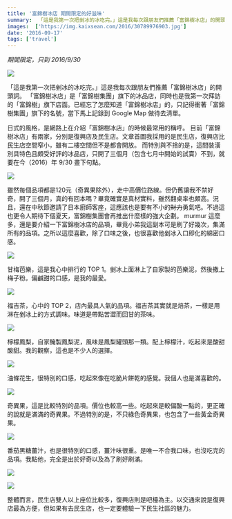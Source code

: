 ```yaml
---
title: '富錦樹冰店 期間限定的好滋味'
summary:  「這是我第一次把剉冰的冰吃完。」這是我每次跟朋友們推薦「富錦樹冰店」的開頭詞。
images:  ['https://img.kaixsean.com/2016/30789976903.jpg']
date: '2016-09-17'
tags: ['travel']
---
```

*期間限定，只到 2016/9/30*

![](https://img.kaixsean.com/2016/30789976903.jpg)

「這是我第一次把剉冰的冰吃完。」這是我每次跟朋友們推薦「富錦樹冰店」的開頭詞。 「富錦樹冰店」是「富錦樹集團」旗下的冰品店，同時也是我第一次拜訪的「富錦樹」旗下店面。已經忘了怎麼知道「富錦樹冰店」的，只記得衝著「富錦樹集團」旗下的名號，當下馬上記錄到 Google Map 做待去清單。

日式的風格，是網路上在介紹「富錦樹冰店」的時候最常用的稱呼。 目前「富錦樹冰店」有兩家，分別是復興店及民生店。文章首圖我採用的是民生店，復興店比民生店空間窄小，雖有二樓空間但不是都會開放。 而特別與不捨的是，這間裝潢別具特色且頗受好評的冰品店，只開了三個月（包含七月中開始的試賣）不到，就要在今（2016）年 9/30 畫下句點。 

![](https://img.kaixsean.com/2016/31562174696.jpg)

雖然每個品項都是120元（奇異果除外），走中高價位路線。但仍舊讓我不禁好奇，開了三個月，真的有回本嗎？畢竟確實是真材實料，雖然翻桌率也頗高。況且，還在中秋節邀請了日本廚師客座，這應該也是要有不小的<del>財力</del>勇氣吧。不過這也更令人期待下個夏天，富錦樹集團會再推出什麼樣的強大企劃。 murmur 這麼多，還是要介紹一下富錦樹冰店的品項，畢竟小弟我這副本可是刷了好幾次，集滿所有的品項。之所以這麼喜歡，除了口味之後，也很喜歡他剉冰入口即化的綿密口感。

![](https://img.kaixsean.com/2016/32195143091.jpg)

甘梅芭樂，這是我心中排行的 TOP 1。剉冰上面淋上了自家製的芭樂泥，然後撒上梅子粉。偏鹹甜的口感，是我的最愛。 

![](https://img.kaixsean.com/2016/31562193326.jpg)

福吉茶，心中的 TOP 2，店內最具人氣的品項。福吉茶其實就是焙茶，一樣是用淋在剉冰上的方式調味。味道是帶點苦澀而回甘的茶味。

![](https://img.kaixsean.com/2016/31483683171.jpg)

檸檬鳳梨，自家醃製鳳梨泥，風味是鳳梨罐頭那一類。配上檸檬汁，吃起來是酸甜酸甜。我的觀察，這也是不少人的選擇。

![](https://img.kaixsean.com/2016/30789968843.jpg)

油條花生，很特別的口感，吃起來像在吃脆片餅乾的感覺。我個人也是滿喜歡的。 

![](https://img.kaixsean.com/2016/31483685541.jpg)

奇異果，這是比較特別的品項。價位也較高一些。吃起來是較偏酸一點的，更正確的說就是滿滿的奇異果。不過特別的是，不只綠色奇異果，也包含了一些黃金奇異果。 

![](https://img.kaixsean.com/2016/30789967763.jpg)

番茄黑糖薑汁，也是很特別的口感，薑汁味很重。是唯一不合我口味，也沒吃完的品項。我點他，完全是出於好奇以及為了刷好刷滿。

![](https://img.kaixsean.com/2016/31452982502.jpg)

![](https://img.kaixsean.com/2016/31600070145.jpg)

整體而言，民生店雙人以上座位比較多，復興店則是吧檯為主。以交通來說是復興店最為方便，但如果有去民生店，也一定要體驗一下民生社區的魅力。
